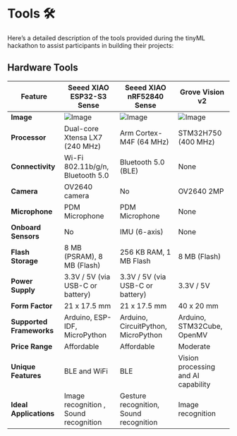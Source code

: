# Tools 🛠️

Here’s a detailed description of the tools provided during the tinyML hackathon to assist participants in building their projects:

## Hardware Tools

| Feature                        | Seeed XIAO ESP32-S3 Sense                   | Seeed XIAO nRF52840 Sense                   | Grove Vision v2                           |
|--------------------------------|---------------------------------------------|---------------------------------------------|-------------------------------------------|
| **Image**                     | ![Image](https://files.seeedstudio.com/wiki/SeeedStudio-XIAO-ESP32S3/img/xiaoesp32s3sense.jpg)                               | ![Image](https://files.seeedstudio.com/wiki/XIAO-BLE/1-102010469-Seeed-Studio-XIAO-nRF52840-Sense-45font.jpg)                               | ![Image](https://media-cdn.seeedstudio.com/media/catalog/product/cache/bb49d3ec4ee05b6f018e93f896b8a25d/i/m/image2.jpeg)                             |
| **Processor**                 | Dual-core Xtensa LX7 (240 MHz)              | Arm Cortex-M4F (64 MHz)                     | STM32H750 (400 MHz)                       |
| **Connectivity**              | Wi-Fi 802.11b/g/n, Bluetooth 5.0            | Bluetooth 5.0 (BLE)                        | None                                      |
| **Camera**                    | OV2640 camera                                         | No                                          | OV2640 2MP                                |
| **Microphone**                | PDM Microphone                              | PDM Microphone                              | None                                      |
| **Onboard Sensors**           | No                                | IMU (6-axis)        | None                                      |
| **Flash Storage**             | 8 MB (PSRAM), 8 MB (Flash)                  | 256 KB RAM, 1 MB Flash                      | 8 MB (Flash)                              |
| **Power Supply**              | 3.3V / 5V (via USB-C or battery)            | 3.3V / 5V (via USB-C or battery)            | 3.3V / 5V                                 |
| **Form Factor**               | 21 x 17.5 mm                                | 21 x 17.5 mm                                | 40 x 20 mm                                |
| **Supported Frameworks**      | Arduino, ESP-IDF, MicroPython               | Arduino, CircuitPython, MicroPython         | Arduino, STM32Cube, OpenMV                |
| **Price Range**               | Affordable                                  | Affordable                                  | Moderate                                  |
| **Unique Features**           | BLE and WiFi                   | BLE            | Vision processing and AI capability     |
| **Ideal Applications**        | Image recognition , Sound recognition | Gesture recognition, Sound recognition | Image recognition |



